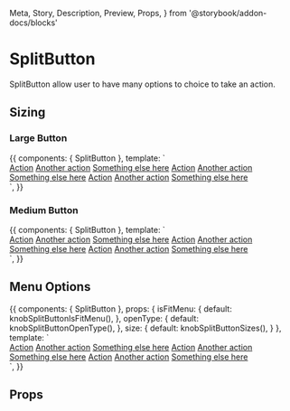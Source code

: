   Meta,
  Story,
  Description,
  Preview,
  Props,
} from '@storybook/addon-docs/blocks'


<Meta title="Components|SplitButton" component={SplitButton} />

# SplitButton

SplitButton allow user to have many options to choice to take an action.

## Sizing

### Large Button

<Preview>
  <Story name="Large" height="225px">
    {{
      components: { SplitButton },
      template: `
        <div class="row-items lg-offset-left">
          <SplitButton text="Large Button" size="large">
            <a href="#">Action</a>
            <a href="#">Another action</a>
            <a href="#">Something else here</a>
          </SplitButton>
          <SplitButton text="Large Button" size="large" color="primary" >
            <a href="#">Action</a>
            <a href="#">Another action</a>
            <a href="#">Something else here</a>
          </SplitButton>
          <SplitButton text="Large Button" size="large" color="secondary">
            <a href="#">Action</a>
            <a href="#">Another action</a>
            <a href="#">Something else here</a>
          </SplitButton>
        </div>
      `,
    }}
  </Story>
</Preview>

### Medium Button

<Preview>
  <Story name="Medium" height="225px">
    {{
      components: { SplitButton },
      template: `
        <div class="row-items lg-offset-left">
          <SplitButton text="Medium Button" size="medium">
            <a href="#">Action</a>
            <a href="#">Another action</a>
            <a href="#">Something else here</a>
          </SplitButton>
          <SplitButton text="Medium Button" size="medium" color="primary">
            <a href="#">Action</a>
            <a href="#">Another action</a>
            <a href="#">Something else here</a>
          </SplitButton>
          <SplitButton text="Medium Button" size="medium" color="secondary">
            <a href="#">Action</a>
            <a href="#">Another action</a>
            <a href="#">Something else here</a>
          </SplitButton>
        </div>
      `,
    }}
  </Story>
</Preview>

## Menu Options

<Preview>
  <Story
    name="Menu Options"
    height="225px"
    parameters={{ decorators: [withKnobs,withA11y] }}
  >
    {{
      components: { SplitButton },
      props: {
        isFitMenu: {
          default: knobSplitButtonIsFitMenu(),
        },
        openType: {
          default: knobSplitButtonOpenType(),
        },
        size: {
          default: knobSplitButtonSizes(),
        }
      },
      template: `
        <div class="row-items lg-offset-left">
          <SplitButton text="Menu Options" :isFitMenu="isFitMenu" :openType="openType" :size="size">
            <a href="#">Action</a>
            <a href="#">Another action</a>
            <a href="#">Something else here</a>
          </SplitButton>
          <SplitButton text="Menu Options" color="primary" :isFitMenu="isFitMenu" :openType="openType" :size="size">
            <a href="#">Action</a>
            <a href="#">Another action</a>
            <a href="#">Something else here</a>
          </SplitButton>
          <SplitButton text="Menu Options" color="secondary" :isFitMenu="isFitMenu" :openType="openType" :size="size">
            <a href="#">Action</a>
            <a href="#">Another action</a>
            <a href="#">Something else here</a>
          </SplitButton>
        </div>
      `,
    }}
  </Story>
</Preview>

## Props

<Props of={SplitButton} />

